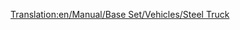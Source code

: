 [[Translation:en/Manual/Base Set/Vehicles/Steel Truck]]
{{ru/Железнодорожное ТС|Picture=[[File:en/Steeltruck.png]]
|Имя=Вагон для стали
|НормЦена=£1,148 ($2,296)
|НормМасса=18 / 38 т
|НормЁмкость=20 тонн стали
|МоноЦена=£1,148 ($2,296)
|МоноМасса=18 / 43 т
|МоноЁмкость=25 тонн стали
|МагЦена=£1,148 ($2,296)
|МагМасса=18 / 45 т
|МагЁмкость=27 тонн стали
|Опис=[[ru/Manual/Base Set/Vehicles/Вагон для стали|Вагон для стали]] наиболее приспособлен для перевозки [[ru/Manual/Base Set/Economy/Сталь|стали]], производимой [[ru/Manual/Base Set/Economy/Сталелитейный завод|сталелитейными заводами]]. Доступен только в [[ru/Manual/Климат#Умеренный|умеренном]] климате.
}}